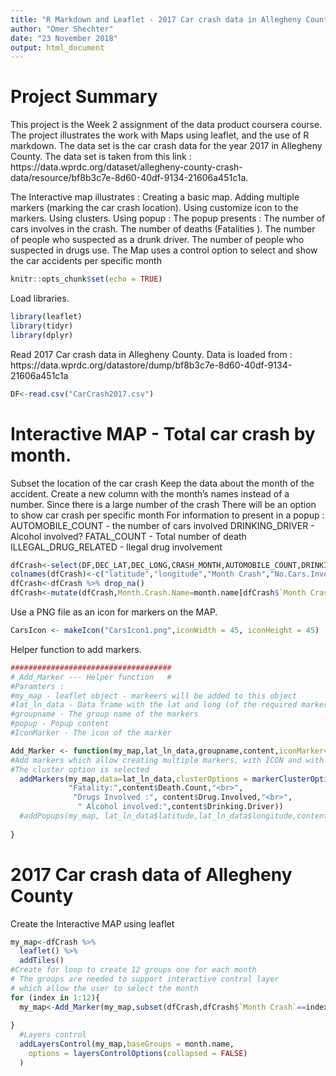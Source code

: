 ```yaml
---
title: "R Markdown and Leaflet - 2017 Car crash data in Allegheny County"
author: "Omer Shechter"
date: "23 November 2018"
output: html_document
---
```

# Project Summary
This project is the Week 2 assignment of the data product coursera course.
The project illustrates the work with Maps using leaflet, and the use of R markdown.
The data set is the car crash data for the year 2017 in Allegheny County.
The data set is taken from this link :
https://data.wprdc.org/dataset/allegheny-county-crash-data/resource/bf8b3c7e-8d60-40df-9134-21606a451c1a.

The Interactive map illustrates : 
Creating a basic map. 
Adding multiple markers (marking the car crash location).
Using customize icon to the markers.
Using clusters.
Using popup : 
The popup presents : 
  The number of cars involves in the crash.
  The number of deaths (Fatalities ).
  The number of people who suspected as a drunk driver. 
  The number of people who suspected in drugs use. 
  The Map uses a control option to select and show the car accidents per specific month 
```r
knitr::opts_chunk$set(echo = TRUE)
```

Load libraries.
```r
library(leaflet)
library(tidyr)
library(dplyr)
```


Read 2017 Car crash data in Allegheny County.
Data is loaded from :
https://data.wprdc.org/datastore/dump/bf8b3c7e-8d60-40df-9134-21606a451c1a
```r
DF<-read.csv("CarCrash2017.csv")

```
# Interactive MAP - Total car crash by month.

Subset the location of the car crash 
Keep the data about the month of the accident.
Create a new column with the month's names instead of a number. 
Since there is a large number of the crash 
There will be an option to show car crash per specific month
For information to present in a popup :
AUTOMOBILE_COUNT -  the number of cars involved 
DRINKING_DRIVER - Alcohol involved? 
FATAL_COUNT - Total number of death 
ILLEGAL_DRUG_RELATED - Ilegal drug involvement 
```r
dfCrash<-select(DF,DEC_LAT,DEC_LONG,CRASH_MONTH,AUTOMOBILE_COUNT,DRINKING_DRIVER,FATAL_COUNT,ILLEGAL_DRUG_RELATED)
colnames(dfCrash)<-c("latitude","longitude","Month Crash","No.Cars.Involved","Drinking.Driver","Death.Count","Drug.Involved")
dfCrash<-dfCrash %>% drop_na()
dfCrash<-mutate(dfCrash,Month.Crash.Name=month.name[dfCrash$`Month Crash`])
```

Use a PNG file as an icon for markers on the MAP.
```r
CarsIcon <- makeIcon("CarsIcon1.png",iconWidth = 45, iconHeight = 45)
```

Helper function to add markers.
```r
####################################
# Add_Marker --- Helper function   #
#Paramters : 
#my_map - leaflet object - markeers will be added to this object 
#lat_ln_data - Data frame with the lat and long (of the required markers 
#groupname - The group name of the markers
#popup - Popup content 
#IconMarker - The icon of the marker

Add_Marker <- function(my_map,lat_ln_data,groupname,content,iconMarker=CarsIcon) {
#Add markers which allow creating multiple markers, with ICON and with popup
#The cluster option is selected 
  addMarkers(my_map,data=lat_ln_data,clusterOptions = markerClusterOptions(),group =groupname,icon = iconMarker,popup = paste("Car involved:", content$No.Cars.Involved ,"<br>",
             "Fatality:",content$Death.Count,"<br>",
              "Drugs Involved :", content$Drug.Involved,"<br>",
               " Alcohol involved:",content$Drinking.Driver))
  #addPopups(my_map, lat_ln_data$latitude,lat_ln_data$longitude,content)
  
}

```

# 2017 Car crash data of Allegheny County
Create the Interactive MAP using leaflet 
```r
my_map<-dfCrash %>% 
  leaflet() %>%
  addTiles() 
#Create for loop to create 12 groups one for each month 
# The groups are needed to support interactive control layer 
# which allow the user to select the month 
for (index in 1:12){
  my_map<-Add_Marker(my_map,subset(dfCrash,dfCrash$`Month Crash`==index),month.name[index],subset(dfCrash[,c("No.Cars.Involved","Drinking.Driver","Death.Count","Drug.Involved")],dfCrash$`Month Crash`==1))
  
}
  #Layers control
  addLayersControl(my_map,baseGroups = month.name,
    options = layersControlOptions(collapsed = FALSE)
  )
  
```
